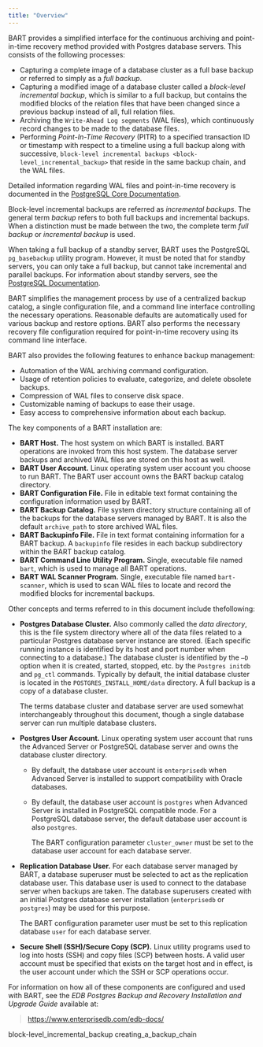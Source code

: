 ```yaml
---
title: "Overview"
---
```


<div id="overview" class="registered_link"></div>


BART provides a simplified interface for the continuous archiving and point-in-time recovery method provided with Postgres database servers. This consists of the following processes:

  - Capturing a complete image of a database cluster as a full base backup or referred to simply as a *full backup*.
  - Capturing a modified image of a database cluster called a *block-level incremental backup*, which is similar to a full backup, but contains the modified blocks of the relation files that have been changed since a previous backup instead of all, full relation files.
  - Archiving the `Write-Ahead Log segments` (WAL files), which continuously record changes to be made to the database files.
  - Performing *Point-In-Time Recovery* (PITR) to a specified transaction ID or timestamp with respect to a timeline using a full backup along with successive, `block-level incremental
    backups <block-level_incremental_backup>` that reside in the same backup chain, and the WAL files.

Detailed information regarding WAL files and point-in-time recovery is documented in the [PostgreSQL Core Documentation](https://www.postgresql.org/docs/current/static/continuous-archiving.html).

Block-level incremental backups are referred as *incremental backups*. The general term *backup* refers to both full backups and incremental backups. When a distinction must be made between the two, the complete term *full backup* or *incremental backup* is used.

When taking a full backup of a standby server, BART uses the PostgreSQL `pg_basebackup` utility program. However, it must be noted that for standby servers, you can only take a full backup, but cannot take incremental and parallel backups. For information about standby servers, see the [PostgreSQL Documentation](https://www.postgresql.org/docs/current/static/high-availability.html).

BART simplifies the management process by use of a centralized backup catalog, a single configuration file, and a command line interface controlling the necessary operations. Reasonable defaults are automatically used for various backup and restore options. BART also performs the necessary recovery file configuration required for point-in-time recovery using its command line interface.

BART also provides the following features to enhance backup management:

  - Automation of the WAL archiving command configuration.
  - Usage of retention policies to evaluate, categorize, and delete obsolete backups.
  - Compression of WAL files to conserve disk space.
  - Customizable naming of backups to ease their usage.
  - Easy access to comprehensive information about each backup.

The key components of a BART installation are:

  - **BART Host.** The host system on which BART is installed. BART operations are invoked from this host system. The database server backups and archived WAL files are stored on this host as well.
  - **BART User Account.** Linux operating system user account you choose to run BART. The BART user account owns the BART backup catalog directory.
  - **BART Configuration File.** File in editable text format containing the configuration information used by BART.
  - **BART Backup Catalog.** File system directory structure containing all of the backups for the database servers managed by BART. It is also the default `archive_path` to store archived WAL files.
  - **BART Backupinfo File.** File in text format containing information for a BART backup. A `backupinfo` file resides in each backup subdirectory within the BART backup catalog.
  - **BART Command Line Utility Program.** Single, executable file named `bart`, which is used to manage all BART operations.
  - **BART WAL Scanner Program.** Single, executable file named `bart-scanner`, which is used to scan WAL files to locate and record the modified blocks for incremental backups.

Other concepts and terms referred to in this document include thefollowing:

  - **Postgres Database Cluster.** Also commonly called the *data directory*, this is the file system directory where all of the data files related to a particular Postgres database server instance are stored. (Each specific running instance is identified by its host and port number when connecting to a database.) The database cluster is identified by the `–D` option when it is created, started, stopped, etc. by the `Postgres initdb` and `pg_ctl` commands. Typically by default, the initial database cluster is located in the `POSTGRES_INSTALL_HOME/data` directory. A full backup is a copy of a database cluster.
    
    The terms database cluster and database server are used somewhat interchangeably throughout this document, though a single database server can run multiple database clusters.

  - **Postgres User Account.** Linux operating system user account that runs the Advanced Server or PostgreSQL database server and owns the database cluster directory.
    
      - By default, the database user account is `enterprisedb` when Advanced Server is installed to support compatibility with Oracle databases.
    
      - By default, the database user account is `postgres` when Advanced Server is installed in PostgreSQL compatible mode. For a PostgreSQL database server, the default database user account is also `postgres`.
        
        The BART configuration parameter `cluster_owner` must be set to the database user account for each database server.

  - **Replication Database User.** For each database server managed by BART, a database superuser must be selected to act as the replication database user. This database user is used to connect to the database server when backups are taken. The database superusers created with an initial Postgres database server installation (`enterprisedb` or `postgres`) may be used for this purpose.
    
    The BART configuration parameter user must be set to this replication database `user` for each database server.

  - **Secure Shell (SSH)/Secure Copy (SCP).** Linux utility programs used to log into hosts (SSH) and copy files (SCP) between hosts. A valid user account must be specified that exists on the target host and in effect, is the user account under which the SSH or SCP operations occur.

For information on how all of these components are configured and used with BART, see the *EDB Postgres Backup and Recovery Installation and Upgrade Guide* available at:

> <https://www.enterprisedb.com/edb-docs/>

<div class="toctree" data-maxdepth="3">

block-level_incremental_backup creating_a_backup_chain

</div>
